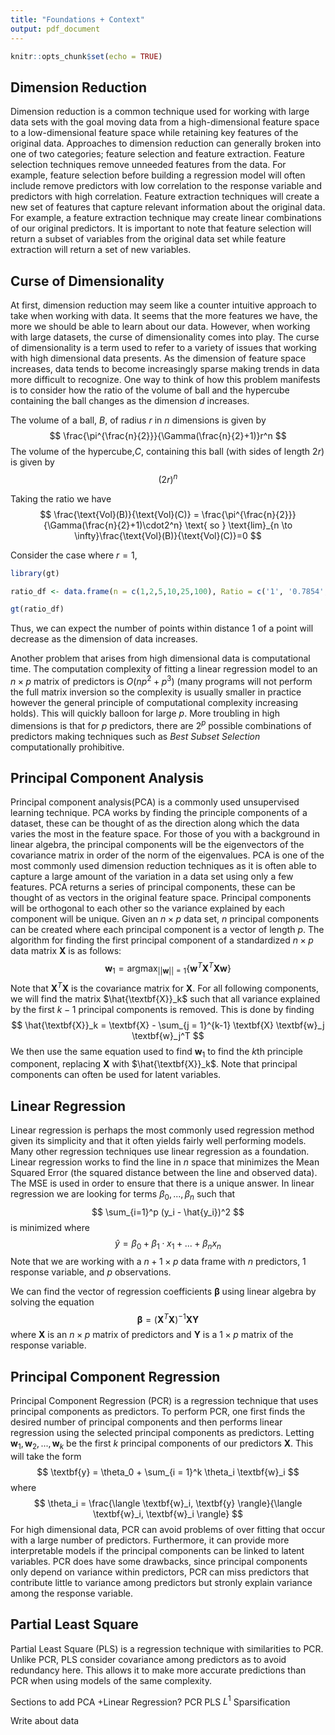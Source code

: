 ```yaml
---
title: "Foundations + Context"
output: pdf_document
---
```


```r
knitr::opts_chunk$set(echo = TRUE)
```

## Dimension Reduction

  Dimension reduction is a common technique used for working with large data sets with the goal moving data from a high-dimensional feature space to a low-dimensional feature space while retaining key features of the original data. Approaches to dimension reduction can generally broken into one of two categories; feature selection and feature extraction. Feature selection techniques remove unneeded features from the data. For example, feature selection before building a regression model will often include remove predictors with low correlation to the response variable and predictors with high correlation.
  Feature extraction techniques will create a new set of features that capture relevant information about the original data. For example, a feature extraction technique may create linear combinations of our original predictors. It is important to note that feature selection will return a subset of variables from the original data set while feature extraction will return a set of new variables.
  

## Curse of Dimensionality

  At first, dimension reduction may seem like a counter intuitive approach to take when working with data. It seems that the more features we have, the more we should be able to learn about our data. However, when working with large datasets, the curse of dimensionality comes into play. The curse of dimensionality is a term used to refer to a variety of issues that working with high dimensional data presents. As the dimension of feature space increases, data tends to become increasingly sparse making trends in data more difficult to recognize. One way to think of how this problem manifests is to consider how the ratio of the volume of ball and the hypercube containing the ball changes as the dimension $d$ increases.

  The volume of a ball, $B$, of radius $r$ in $n$ dimensions is given by
$$
\frac{\pi^{\frac{n}{2}}}{\Gamma(\frac{n}{2}+1)}r^n
$$
The volume of the hypercube,$C$, containing this ball (with sides of length $2r$) is given by
$$
(2r)^n
$$

Taking the ratio we have
$$
\frac{\text{Vol}(B)}{\text{Vol}(C)} = \frac{\pi^{\frac{n}{2}}}{\Gamma(\frac{n}{2}+1)\cdot2^n} \text{ so } \text{lim}_{n \to \infty}\frac{\text{Vol}(B)}{\text{Vol}(C)}=0
$$

Consider the case where $r=1$, 

```r
library(gt)

ratio_df <- data.frame(n = c(1,2,5,10,25,100), Ratio = c('1', '0.7854', '0.1645', '2.49*e-3', '2.854e-11', '1.868e-70'))

gt(ratio_df)
```


Thus, we can expect the number of points within distance 1 of a point will decrease as the dimension of data increases.

Another problem that arises from high dimensional data is computational time. The computation complexity of fitting a linear regression model to an $n\times p$ matrix of predictors is $O(np^2+p^3)$ (many programs will not perform the full matrix inversion so the complexity is usually smaller in practice however the general principle of computational complexity increasing holds). This will quickly balloon for large $p$. More troubling in high dimensions is that for $p$ predictors, there are $2^p$ possible combinations of predictors making techniques such as $\textit{Best Subset Selection}$ computationally prohibitive.

## Principal Component Analysis

  Principal component analysis(PCA) is a commonly used unsupervised learning technique. PCA works by finding the principle components of a dataset, these can be thought of as the direction along which the data varies the most in the feature space. For those of you with a background in linear algebra, the principal components will be the eigenvectors of the covariance matrix in order of the norm of the eigenvalues.
    PCA is one of the most commonly used dimension reduction techniques as it is often able to capture a large amount of the variation in a data set using only a few features. PCA returns a series of principal components, these can be thought of as vectors in the original feature space. Principal components will be orthogonal to each other so the variance explained by each component will be unique. Given an $n \times p$ data set, $n$ principal components can be created where each principal component is a vector of length $p$.
    The algorithm for finding the first principal component of a standardized $n \times p$ data matrix $\textbf{X}$ is as follows:
$$
\textbf{w}_1 = \text{argmax}_{||\textbf{w}||=1} \Big\{ \textbf{w}^T \textbf{X}^T\textbf{X} \textbf{w} \Big\}
$$
Note that $\textbf{X}^T\textbf{X}$ is the covariance matrix for $\textbf{X}$. For all following components, we will find the matrix $\hat{\textbf{X}}_k$ such that all variance explained by the first $k-1$ principal components is removed. This is done by finding
$$
\hat{\textbf{X}}_k = \textbf{X} - \sum_{j = 1}^{k-1} \textbf{X} \textbf{w}_j \textbf{w}_j^T
$$
We then use the same equation used to find $\textbf{w}_1$ to find the $k$th principle component, replacing $\textbf{X}$ with $\hat{\textbf{X}}_k$.
  Note that principal components can often be used for latent variables.
  
## Linear Regression

  Linear regression is perhaps the most commonly used regression method given its simplicity and that it often yields fairly well performing models. Many other regression techniques use linear regression as a foundation. Linear regression works to find the line in $n$ space that minimizes the Mean Squared Error (the squared distance between the line and observed data). The MSE is used in order to ensure that there is a unique answer. In linear regression we are looking for terms $\beta_0,...,\beta_n$ such that
$$
\sum_{i=1}^p (y_i - \hat{y_i})^2
$$
is minimized where
$$
\hat{y} = \beta_0 + \beta_1 \cdot x_1 + ... + \beta_n x_n
$$
Note that we are working with a $n+1 \times p$ data frame with $n$ predictors, 1 response variable, and $p$ observations. \bigskip

We can find the vector of regression coefficients $\boldsymbol{\beta}$ using linear algebra by solving the equation 
$$
\boldsymbol{\beta} = (\textbf{X}^T \textbf{X})^{-1} \textbf{X} \textbf{Y}
$$
where $\textbf{X}$ is an $n \times p$ matrix of predictors and $\textbf{Y}$ is a $1 \times p$ matrix of the response variable.


## Principal Component Regression

Principal Component Regression (PCR) is a regression technique that uses principal components as predictors. To perform PCR, one first finds the desired number of principal components and then performs linear regression using the selected principal components as predictors. Letting $\textbf{w}_1, \textbf{w}_2,...,\textbf{w}_k$ be the first $k$ principal components of our predictors $\textbf{X}$. This will take the form 
$$
\textbf{y} = \theta_0 + \sum_{i = 1}^k \theta_i \textbf{w}_i
$$
where
$$
\theta_i = \frac{\langle \textbf{w}_i, \textbf{y} \rangle}{\langle \textbf{w}_i, \textbf{w}_i \rangle}
$$
For high dimensional data, PCR can avoid problems of over fitting that occur with a large number of predictors. Furthermore, it can provide more interpretable models if the principal components can be linked to latent variables. PCR does have some drawbacks, since principal components only depend on variance within predictors, PCR can miss predictors that contribute little to variance among predictors but stronly explain variance among the response variable.


## Partial Least Square

Partial Least Square (PLS) is a regression technique with similarities to PCR. Unlike PCR, PLS consider covariance among predictors as to avoid redundancy here. This allows it to make more accurate predictions than PCR when using models of the same complexity.
 
 
  Sections to add
  PCA +Linear Regression?
  PCR
  PLS
  $L^1$ Sparsification
  
  Write about data